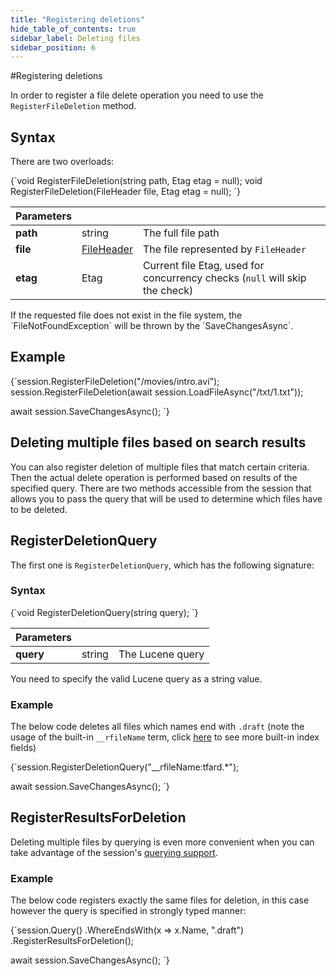 ```yaml
---
title: "Registering deletions"
hide_table_of_contents: true
sidebar_label: Deleting files
sidebar_position: 6
---
```






<LanguageSwitcher supportedLanguages={supportedLanguages} />
<LanguageContent language="csharp">
#Registering deletions



In order to register a file delete operation you need to use the `RegisterFileDeletion` method.

## Syntax

There are two overloads:

<TabItem value="register_delete_1" label="register_delete_1">
<CodeBlock language="csharp">
{`void RegisterFileDeletion(string path, Etag etag = null);
void RegisterFileDeletion(FileHeader file, Etag etag = null);
`}
</CodeBlock>
</TabItem>

| Parameters | | |
| ------------- | ------------- | ----- |
| **path** | string | The full file path |
| **file** | [FileHeader](../../../glossary/file-header.mdx) | The file represented by `FileHeader` |
| **etag** | Etag | Current file Etag, used for concurrency checks (`null` will skip the check) |

<Admonition type="warning" title="FileNotFoundException" id="filenotfoundexception" href="#filenotfoundexception">
If the requested file does not exist in the file system, the `FileNotFoundException` will be thrown by the `SaveChangesAsync`.
</Admonition>

## Example

<TabItem value="register_delete_2" label="register_delete_2">
<CodeBlock language="csharp">
{`session.RegisterFileDeletion("/movies/intro.avi");
session.RegisterFileDeletion(await session.LoadFileAsync("/txt/1.txt"));

await session.SaveChangesAsync();
`}
</CodeBlock>
</TabItem>



## Deleting multiple files based on search results

You can also register deletion of multiple files that match certain criteria. Then the actual delete operation is performed based on 
results of the specified query. There are two methods accessible from the session that allows you to pass the query that will be used to determine
which files have to be deleted. 

## RegisterDeletionQuery

The first one is `RegisterDeletionQuery`, which has the following signature:

### Syntax

<TabItem value="register_deletion_query_1" label="register_deletion_query_1">
<CodeBlock language="csharp">
{`void RegisterDeletionQuery(string query);
`}
</CodeBlock>
</TabItem>

| Parameters | | |
| ------------- | ------------- | ----- |
| **query** | string | The Lucene query |

You need to specify the valid Lucene query as a string value. 

### Example

The below code deletes all files which names end with `.draft` (note the usage of the built-in `__rfileName` term, click [here](../../indexing.mdx) to see more built-in index fields)

<TabItem value="register_deletion_query_2" label="register_deletion_query_2">
<CodeBlock language="csharp">
{`session.RegisterDeletionQuery("__rfileName:tfard.*");

await session.SaveChangesAsync();
`}
</CodeBlock>
</TabItem>

## RegisterResultsForDeletion

Deleting multiple files by querying is even more convenient when you can take advantage of the session's [querying support](./querying/basics).

### Example

The below code registers exactly the same files for deletion, in this case however the query is specified in strongly typed manner:

<TabItem value="register_deletion_query_3" label="register_deletion_query_3">
<CodeBlock language="csharp">
{`session.Query()
	.WhereEndsWith(x => x.Name, ".draft")
	.RegisterResultsForDeletion();

await session.SaveChangesAsync();
`}
</CodeBlock>
</TabItem>



</LanguageContent>

<!---

-->